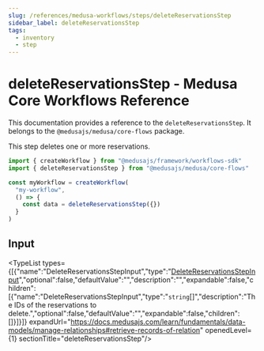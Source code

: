 ```yaml
---
slug: /references/medusa-workflows/steps/deleteReservationsStep
sidebar_label: deleteReservationsStep
tags:
  - inventory
  - step
---
```



# deleteReservationsStep - Medusa Core Workflows Reference

This documentation provides a reference to the `deleteReservationsStep`. It belongs to the `@medusajs/medusa/core-flows` package.

This step deletes one or more reservations.

```ts title="src/workflows/my-workflow.ts"
import { createWorkflow } from "@medusajs/framework/workflows-sdk"
import { deleteReservationsStep } from "@medusajs/medusa/core-flows"

const myWorkflow = createWorkflow(
  "my-workflow",
  () => {
    const data = deleteReservationsStep({})
  }
)
```
  

## Input

<TypeList types={[{"name":"DeleteReservationsStepInput","type":"[DeleteReservationsStepInput](../../../../types/core_flows.DeleteReservationsStepInput/page.mdx)","optional":false,"defaultValue":"","description":"","expandable":false,"children":[{"name":"DeleteReservationsStepInput","type":"`string`[]","description":"The IDs of the reservations to delete.","optional":false,"defaultValue":"","expandable":false,"children":[]}]}]} expandUrl="https://docs.medusajs.com/learn/fundamentals/data-models/manage-relationships#retrieve-records-of-relation" openedLevel={1} sectionTitle="deleteReservationsStep"/>

